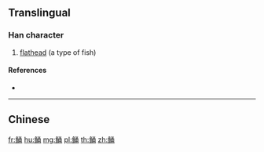 {{character info/new}}
{{also|鯒}}
==Translingual==

===Han character===
{{Han char|rn=195|rad=鱼|as=07|sn=15|four=|canj=NMNIB}}

# [[flathead]] (a type of fish)

====References====
* {{Han ref|kx=1480.511|hdz=74694.011|uh=9CAC|ud=40108}}

----

==Chinese==
{{zh-see|鯒}}

[[fr:鲬]]
[[hu:鲬]]
[[mg:鲬]]
[[pl:鲬]]
[[th:鲬]]
[[zh:鲬]]